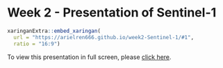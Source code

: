 # Week 2 - Presentation of Sentinel-1

```r

xaringanExtra::embed_xaringan(
  url = "https://arielren666.github.io/week2-Sentinel-1/#1",
  ratio = "16:9")

```

To view this presentation in full screen, please [click here](https://arielren666.github.io/week2-Sentinel-1/#1).

